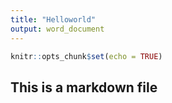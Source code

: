```yaml
---
title: "Helloworld"
output: word_document
---
```


```r
knitr::opts_chunk$set(echo = TRUE)
```

## This is a markdown file



